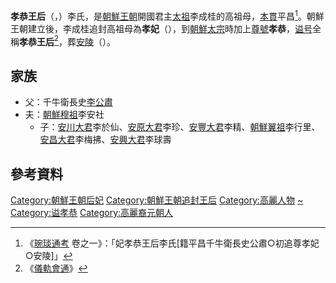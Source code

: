 '''孝恭王后'''（{{lang|ko|효공왕후}}，{{bd|?||?|catIdx=Y}}）李氏，是[[朝鮮王朝|朝鮮王朝]]開國君主[[李成桂|太祖]]李成桂的高祖母，[[本貫|本貫]]平昌<ref>《[[琬琰通考|琬琰通考]] 卷之一》：「妃孝恭王后李氏[籍平昌千牛衛長史公肅○初追尊孝妃○安陵]」</ref>。朝鮮王朝建立後，李成桂追封高祖母為'''孝妃'''（{{lang|ko|효비}}），到[[朝鮮太宗|朝鮮太宗]]時加上[[尊號|尊號]]'''孝恭'''，[[谥号|谥号]]全稱'''孝恭王后'''<ref>《[[儀軌會通|儀軌會通]]》</ref>，葬[[安陵|安陵]]（{{lang|ko|안릉}}）。

== 家族 ==
*父：千牛衛長史[[李公肅|李公肅]]
* 夫：[[朝鮮穆祖|朝鮮穆祖]]李安社
**子：[[安川大君|安川大君]]李於仙、[[安原大君|安原大君]]李珍、[[安豐大君|安豐大君]]李精、[[朝鮮翼祖|朝鮮翼祖]]李行里、[[安昌大君|安昌大君]]李梅拂、[[安興大君|安興大君]]李球壽

== 參考資料 ==
<div class="references-small">
<references></references>
</div>

{{李朝王后及大韓皇后}}
[[Category:朝鮮王朝后妃|Category:朝鮮王朝后妃]]
[[Category:朝鮮王朝追封王后|Category:朝鮮王朝追封王后]]
[[Category:高麗人物|Category:高麗人物]]
[[Category:金姓|~]]
[[Category:谥孝恭|Category:谥孝恭]]
[[Category:高麗裔元朝人|Category:高麗裔元朝人]]